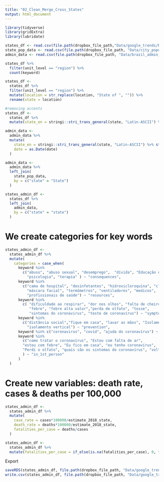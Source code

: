 ```yaml
---
title: "02_Clean_Merge_Cross_States"
output: html_document
---
```


```r
library(tidyverse)
library(gridExtra)
library(lubridate)

states_df <- read.csv(file.path(dropbox_file_path,"Data/google_trends/RawData/brazil_extract_crosstate.csv"), encoding = "UTF-8")
state_pop_data <- read.csv(file.path(dropbox_file_path, "Data/city_population/FinalData/brazil_state_pop.csv"))
admin_data <- read.csv(file.path(dropbox_file_path, "Data/brazil_admin_data/brazil_covid19_200419.csv"), encoding = "UTF-8")
```

```r
states_df %>% 
  filter(unit_level == "region") %>% 
  count(keyword)

states_df <- 
  states_df %>% 
  filter(unit_level == "region") %>% 
  mutate(location = str_replace(location, "State of ", "")) %>% 
  rename(state = location)

#removing accents
states_df <-   
  states_df %>% 
  mutate(state_en = stringi::stri_trans_general(state, "Latin-ASCII") %>% str_to_upper())
```



```r
admin_data <- 
  admin_data %>% 
  mutate(
    state_en = stringi::stri_trans_general(state, "Latin-ASCII") %>% str_to_upper(), 
    date = as.Date(date)
  ) 

admin_data <- 
  admin_data %>% 
  left_join(
    state_pop_data, 
    by = c("state" = "State")
  )
```



```r
states_admin_df <- 
  states_df %>% 
  left_join(
    admin_data, 
    by = c("state" = "state")
  )
```

# We create categories for key words

```r
states_admin_df <- 
  states_admin_df %>% 
  mutate(
    categories = case_when(
      keyword %in% 
        c("abuso", "abuso sexual", "desemprego",  "dívida", "Educação online",
          "psicologia", "terapia" ) ~ "consequences",
      keyword %in% 
        c("cama de hospital", "desinfetantes", "hidroxicloroquina", "cloroquina",
          "máscara facial", "termômetros", "ventiladores", "medicos", 
          "profissionais de saúde") ~ "resources",
      keyword %in% 
        c( "dificuldade ao respirar", "dor nos olhos", "falta de cheiro", 
           "febre", "febre alta valor","perda de olfato", "tosse",
           "sintomas do coronavirus", "teste de coronavírus") ~ "symptoms",
      keyword %in% 
        c("distância social","fique em casa", "lavar as mãos", "Isolamento social", 
          "isolamento vertical") ~ "prevention", 
      keyword %in% c("coronavirus", "covid", "ajuda do coronavírus") ~ "virus", 
      keyword %in% 
        c("como tratar o coronavírus", "Estou com falta de ar",
        "estou com febre", "Eu fico em casa", "eu tenho coronavírus",
        "Perdi o olfato", "quais são os sintomas do coronavírus", "volta brasil"
        ) ~ "in_1st_person"
      )
  )
```

# Create new variables: death rate, cases & deaths per 100,000

```r
states_admin_df <- 
  states_admin_df %>% 
  mutate(
    case_rate = cases*100000/estimate_2018_state, 
    death_rate = deaths*100000/estimate_2018_state, 
    fatalities_per_case = deaths/cases
  )

states_admin_df <- 
  states_admin_df %>% 
  mutate(fatalities_per_case = if_else(is.na(fatalities_per_case), 0, fatalities_per_case))
```

Export

```r
saveRDS(states_admin_df, file.path(dropbox_file_path, "Data/google_trends/FinalData/brazil_crosstates_clean.Rds"))
write.csv(states_admin_df, file.path(dropbox_file_path, "Data/google_trends/FinalData/brazil_crosstates_clean.csv"), row.names = F)
```

